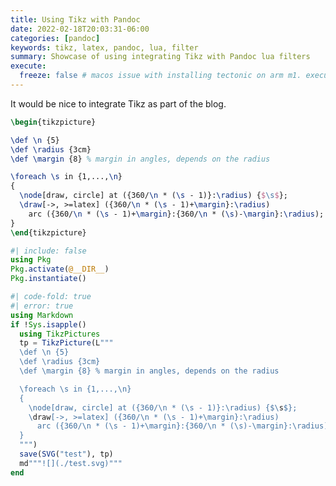 ```yaml
---
title: Using Tikz with Pandoc
date: 2022-02-18T20:03:31-06:00
categories: [pandoc]
keywords: tikz, latex, pandoc, lua, filter
summary: Showcase of using integrating Tikz with Pandoc lua filters
execute:
  freeze: false # macos issue with installing tectonic on arm m1. execute freeze false renders on github
---
```


It would be nice to integrate Tikz as part of the blog.

```tikz
\begin{tikzpicture}

\def \n {5}
\def \radius {3cm}
\def \margin {8} % margin in angles, depends on the radius

\foreach \s in {1,...,\n}
{
  \node[draw, circle] at ({360/\n * (\s - 1)}:\radius) {$\s$};
  \draw[->, >=latex] ({360/\n * (\s - 1)+\margin}:\radius)
    arc ({360/\n * (\s - 1)+\margin}:{360/\n * (\s)-\margin}:\radius);
}
\end{tikzpicture}
```

```julia
#| include: false
using Pkg
Pkg.activate(@__DIR__)
Pkg.instantiate()
```


```julia
#| code-fold: true
#| error: true
using Markdown
if !Sys.isapple()
  using TikzPictures
  tp = TikzPicture(L"""
  \def \n {5}
  \def \radius {3cm}
  \def \margin {8} % margin in angles, depends on the radius

  \foreach \s in {1,...,\n}
  {
    \node[draw, circle] at ({360/\n * (\s - 1)}:\radius) {$\s$};
    \draw[->, >=latex] ({360/\n * (\s - 1)+\margin}:\radius)
      arc ({360/\n * (\s - 1)+\margin}:{360/\n * (\s)-\margin}:\radius);
  }
  """)
  save(SVG("test"), tp)
  md"""![](./test.svg)"""
end
```

